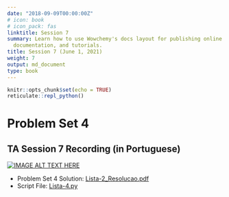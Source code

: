 ```yaml
---
date: "2018-09-09T00:00:00Z"
# icon: book
# icon_pack: fas
linktitle: Session 7
summary: Learn how to use Wowchemy's docs layout for publishing online courses, software
  documentation, and tutorials.
title: Session 7 (June 1, 2021)
weight: 7
output: md_document
type: book
---
```


```r
knitr::opts_chunk$set(echo = TRUE)
reticulate::repl_python()
```

# Problem Set 4

## TA Session 7 Recording (in Portuguese)

[![IMAGE ALT TEXT HERE](https://img.youtube.com/vi/KtNUS45-cxw/maxresdefault.jpg)](https://www.youtube.com/watch?v=KtNUS45-cxw)

- Problem Set 4 Solution: [Lista-2_Resolucao.pdf](../Lista-4_Resolucao.pdf)
- Script File: [Lista-4.py](../Lista-4.py)

